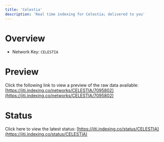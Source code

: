 ```yaml
---
title: 'Celestia'
description: 'Real time indexing for Celestia; delivered to you'
---
```


# Overview
- Network Key: `CELESTIA`

# Preview
Click the following link to view a preview of the raw data available: [https://jiti.indexing.co/networks/CELESTIA/7095802](https://jiti.indexing.co/networks/CELESTIA/7095802)

# Status
Click here to view the latest status: [https://jiti.indexing.co/status/CELESTIA](https://jiti.indexing.co/status/CELESTIA)
